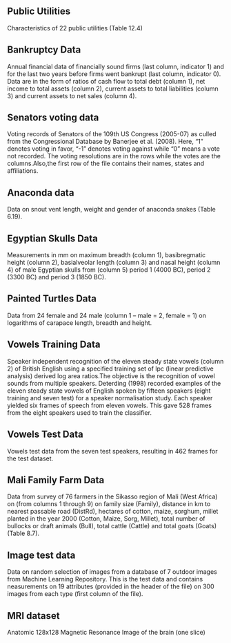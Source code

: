 ## Public Utilities
Characteristics of 22 public utilities (Table 12.4)

## Bankruptcy Data
  
Annual financial data of financially sound firms (last column, indicator 1) and for the last two years before firms went bankrupt (last column, indicator 0). Data are in the form of ratios of cash flow to total debt (column 1), net income to total assets (column 2), current assets to total liabilities (column 3) and current assets to net sales (column 4).

## Senators voting data 
Voting records of Senators of the 109th US Congress (2005-07) as culled from the Congressional Database by Banerjee et al. (2008). Here, "1" denotes voting in favor, "-1" denotes voting against while "0" means a vote not recorded. The voting resolutions are in the rows while the votes are the columns.Also,the first row of the file contains their names, states and affiliations.

## Anaconda data
Data on snout vent length, weight and gender of anaconda snakes (Table 6.19).

## Egyptian Skulls Data
Measurements in mm on maximum breadth (column 1), basibregmatic height (column 2), basialveolar length (column 3) and nasal height (column 4) of male Egyptian skulls from (column 5) period 1 (4000 BC), period 2 (3300 BC) and period 3 (1850 BC).


## Painted Turtles Data
Data from 24 female and 24 male (column 1 -- male = 2, female = 1) on logarithms of carapace length, breadth and height.

## Vowels Training Data
              
Speaker independent recognition of the eleven steady state vowels (column 2) of British English using a specified training set of lpc (linear predictive analysis) derived log area ratios.The objective is the recognition of vowel sounds from multiple speakers. Deterding (1998) recorded examples of the eleven steady state vowels of English spoken by fifteen speakers (eight training and seven test) for a speaker normalisation study. Each speaker yielded six frames of speech from eleven vowels. This gave 528 frames from the eight speakers used to train the classifier.

## Vowels Test Data
Vowels test data from the seven test speakers, resulting in 462 frames for the test dataset.

## Mali Family Farm Data
Data from survey of 76 farmers in the Sikasso region of Mali (West Africa) on (from columns 1 through 9) on family size (Family), distance in km to nearest passable road (DistRd), hectares of cotton, maize, sorghum, millet planted in the year 2000 (Cotton, Maize, Sorg, Millet), total number of bullocks or draft animals (Bull), total cattle (Cattle) and total goats (Goats) (Table 8.7).

## Image test data
Data on random selection of images from a database of 7 outdoor images from Machine Learning Repository. This is the test data and contains neasurements on 19 attributes (provided in the header of the file) on 300 images from each type (first column of the file).

## MRI dataset
Anatomic 128x128 Magnetic Resonance Image of the brain (one slice)
